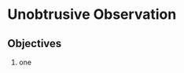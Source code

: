 # Unobtrusive Observation {#unobtrusive}

<!-- 
  TODO Status Text Draft: Checked against the LO Version
-->

## Objectives

1. one
